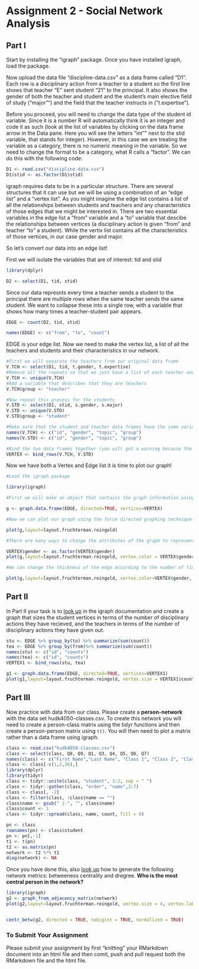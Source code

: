 # Assignment 2 - Social Network Analysis

## Part I
Start by installing the "igraph" package. Once you have installed igraph, load the package.

Now upload the data file "discipline-data.csv" as a data frame called "D1". Each row is a disciplinary action from a teacher to a student so the first line shows that teacher "E" sent student "21" to the principal. It also shows the gender of both the teacher and student and the student's main elective field of study ("major"") and the field that the teacher instructs in ("t.expertise").

Before you proceed, you will need to change the data type of the student id variable. Since it is a number R will automatically think it is an integer and code it as such (look at the list of variables by clicking on the data frame arrow in the Data pane. Here you will see the letters "int"" next to the stid variable, that stands for integer). However, in this case we are treating the variable as a category, there is no numeric meaning in the variable. So we need to change the format to be a category, what R calls a "factor". We can do this with the following code:

```r
D1 <- read.csv("discipline-data.csv")
D1$stid <- as.factor(D1$stid)
```

igraph requires data to be in a particular structure. There are several structures that it can use but we will be using a combination of an "edge list" and a "vertex list". As you might imagine the edge list contains a list of all the relationships between students and teachers and any characteristics of those edges that we might be interested in. There are two essential variables in the edge list a "from" variable and a "to" variable that descibe the relationships between vertices (a disciplinary action is given "from" and teacher "to" a student). While the vertix list contains all the characteristics of those vertices, in our case gender and major.

So let's convert our data into an edge list!

First we will isolate the variables that are of interest: tid and stid

```r
library(dplyr)

D2 <- select(D1, tid, stid)
```

Since our data represnts every time a teacher sends a student to the principal there are multiple rows when the same teacher sends the same student. We want to collapse these into a single row, with a variable that shows how many times a teacher-student pair appears.

```r

EDGE <- count(D2, tid, stid)

names(EDGE) <- c("from", "to", "count")

```

EDGE is your edge list. Now we need to make the vertex list, a list of all the teachers and students and their characteristics in our network.

```r

#First we will separate the teachers from our original data frame
V.TCH <- select(D1, tid, t.gender, t.expertise)
#Remove all the repeats so that we just have a list of each teacher and their characteristics
V.TCH <- unique(V.TCH)
#Add a variable that describes that they are teachers
V.TCH$group <- "teacher"

#Now repeat this process for the students
V.STD <- select(D1, stid, s.gender, s.major)
V.STD <- unique(V.STD)
V.STD$group <- "student"

#Make sure that the student and teacher data frames have the same variables names
names(V.TCH) <- c("id", "gender", "topic", "group")
names(V.STD) <- c("id", "gender", "topic", "group")

#Bind the two data frames together (you will get a warning because the teacher data frame has 5 types of id (A,B,C,D,E) and the student has 25 (1-30), this isn't a problem)
VERTEX <- bind_rows(V.TCH, V.STD)

```

Now we have both a Vertex and Edge list it is time to plot our graph!

```r
#Load the igraph package

library(igraph)

#First we will make an object that contains the graph information using our two dataframes EDGE and VERTEX. Notice that we have made "directed = TRUE" - our graph is directed since discipline is being given from a teacher to a student.

g <- graph.data.frame(EDGE, directed=TRUE, vertices=VERTEX)

#Now we can plot our graph using the force directed graphing technique - our old friend Fruchertman-Reingold!

plot(g,layout=layout.fruchterman.reingold)

#There are many ways to change the attributes of the graph to represent different characteristics of the newtork. For example, we can color the nodes according to gender.

VERTEX$gender <- as.factor(VERTEX$gender)
plot(g,layout=layout.fruchterman.reingold, vertex.color = VERTEX$gender)

#We can change the thickness of the edge according to the number of times a particular teacher has sent a particular student to the principal.

plot(g,layout=layout.fruchterman.reingold, vertex.color=VERTEX$gender, edge.width=EDGE$count)

```

## Part II

In Part II your task is to [look up](http://igraph.org/r/) in the igraph documentation and create a graph that sizes the student vertices in terms of the number of disciplinary actions they have recieved, and the teachers in terms of the number of disciplinary actions they have given out.

```r
stu <- EDGE %>% group_by(to) %>% summarize(sum(count))
tea <- EDGE %>% group_by(from)%>% summarize(sum(count))
names(stu) <- c("id", "counts")
names(tea) <- c("id", "counts")
VERTEX1 <- bind_rows(stu, tea)

g1 <- graph.data.frame(EDGE, directed=TRUE, vertices=VERTEX1)
plot(g1,layout=layout.fruchterman.reingold, vertex.size = VERTEX1$counts)

```

## Part III

Now practice with data from our class. Please create a **person-network** with the data set hudk4050-classes.csv. To create this network you will need to create a person-class matrix using the tidyr functions and then create a person-person matrix using `t()`. You will then need to plot a matrix rather than a data frame using igraph.

```r
class <- read.csv("hudk4050-classes.csv")
class <- select(class, Q8, Q9, Q1, Q3, Q4, Q5, Q6, Q7)
names(class) <- c("First Name","Last Name", "Class 1", "Class 2", "Class 3", "Class 4", "Class 5", "Class 6")
class <- class[-c(1,2,36),]
library(dplyr)
library(tidyr)
class <- tidyr::unite(class, "student", 1:2, sep = " ")
class <- tidyr::gather(class, "order", "name",2:7)
class <- class[, -2]
class <- filter(class, !class$name == "")
class$name <- gsub(" |-", "", class$name)
class$count <- 1
class <- tidyr::spread(class, name, count, fill = 0)

pn <- class
rownames(pn) <- class$student
pn <- pn[,-1]
t1 <- t(pn)
t2 <- as.matrix(pn)
network <- t2 %*% t1
diag(network) <- NA
```


Once you have done this, also [look up](http://igraph.org/r/) how to generate the following network metrics: betweeness centrality and dregree. **Who is the most central person in the network?**

```r
library(igraph)
g2 <- graph_from_adjacency_matrix(network)
plot(g2,layout=layout.fruchterman.reingold, vertex.size = 4, vertex.label.dist = 0.4, vertex.label.color = "black", edge.arrow.size = 0.4, edge.arrow.width = 0.4)


centr_betw(g2, directed = TRUE, nobigint = TRUE, normalized = TRUE)

```


### To Submit Your Assignment

Please submit your assignment by first "knitting" your RMarkdown document into an html file and then comit, push and pull request both the RMarkdown file and the html file.
